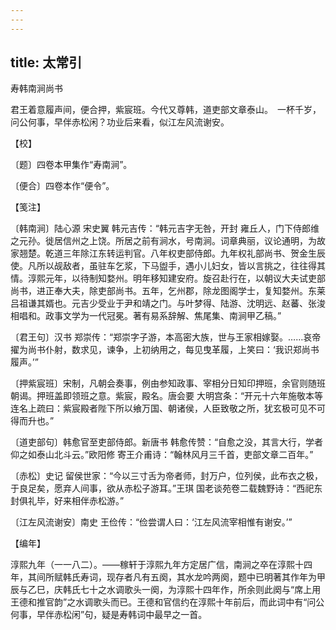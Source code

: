 ```yaml
---
---
---
```

title: 太常引
---



寿韩南涧尚书





君王着意履声间，便合押，紫宸班。今代又尊韩，道吏部文章泰山。　一杯千岁，问公何事，早伴赤松闲？功业后来看，似江左风流谢安。





【校】


〔题〕四卷本甲集作“寿南涧”。

〔便合〕四卷本作“便令”。





【笺注】


〔韩南涧〕陆心源 宋史翼 韩元吉传：“韩元吉字无咎，开封 雍丘人，门下侍郎维之元孙。徙居信州之上饶。所居之前有涧水，号南涧。词章典丽，议论通明，为故家翘楚。乾道三年除江东转运判官。八年权吏部侍郎。九年权礼部尚书、贺金生辰使。凡所以觇敌者，虽驻车乞浆，下马盥手，遇小儿妇女，皆以言挑之，往往得其情。淳熙元年，以待制知婺州。明年移知建安府。旋召赴行在，以朝议大夫试吏部尚书，进正奉大夫，除吏部尚书。五年，乞州郡，除龙图阁学士，复知婺州。东莱 吕祖谦其婿也。元吉少受业于尹和靖之门。与叶梦得、陆游、沈明远、赵蕃、张浚相唱和。政事文学为一代冠冕。著有易系辞解、焦尾集、南涧甲乙稿。”

〔君王句〕汉书 郑崇传：“郑崇字子游，本高密大族，世与王家相嫁娶。……哀帝擢为尚书仆射，数求见，谏争，上初纳用之，每见曳革履，上笑曰：‘我识郑尚书履声。’”

〔押紫宸班〕宋制，凡朝会奏事，例由参知政事、宰相分日知印押班，余官则随班朝谒。押班盖即领班之意。紫宸，殿名。唐会要 大明宫条：“开元十六年施敬本等连名上疏曰：紫宸殿者陛下所以飨万国、朝诸侯，人臣致敬之所，犹玄极可见不可得而升也。”

〔道吏部句〕韩愈官至吏部侍郎。新唐书 韩愈传赞：“自愈之没，其言大行，学者仰之如泰山北斗云。”欧阳修 寄王介甫诗：“翰林风月三千首，吏部文章二百年。”

〔赤松〕史记 留侯世家：“今以三寸舌为帝者师，封万户，位列侯，此布衣之极，于良足矣，愿弃人间事，欲从赤松子游耳。”王琪 国老谈苑卷二载魏野诗：“西祀东封俱礼毕，好来相伴赤松游。”

〔江左风流谢安〕南史 王俭传：“俭尝谓人曰：‘江左风流宰相惟有谢安。’”





【编年】


淳熙九年（一一八二）。——稼轩于淳熙九年方定居广信，南涧之卒在淳熙十四年，其间所赋韩氏寿词，现存者凡有五阕，其水龙吟两阕，题中已明著其作年为甲辰与乙巳，庆韩氏七十之水调歌头一阕，为淳熙十四年作，所余则此阕与“席上用王德和推官韵”之水调歌头而已。王德和官信约在淳熙十年前后，而此词中有“问公何事，早伴赤松闲”句，疑是寿韩词中最早之一首。